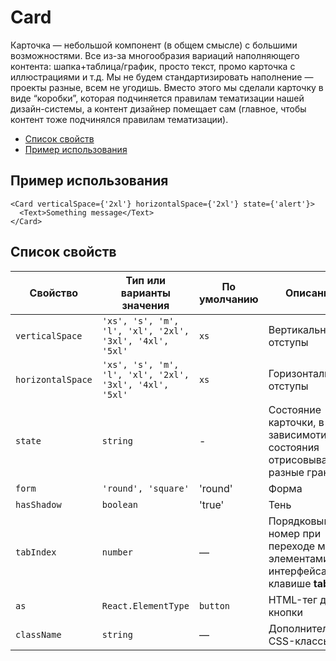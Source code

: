 

# Card

Карточка — небольшой компонент (в общем смысле) с большими возможностями. Все из-за многообразия вариаций
наполняющего контента: шапка+таблица/график, просто текст, промо карточка с иллюстрациями и т.д. Мы не будем
стандартизировать наполнение — проекты разные, всем не угодишь. Вместо этого мы сделали карточку в виде
“коробки”, которая подчиняется правилам тематизации нашей дизайн-системы, а контент дизайнер помещает сам
(главное, чтобы контент тоже подчинялся правилам тематизации).

- [Список свойств](#список-свойств)
- [Пример использования](#пример-использования)

## Пример использования

<CardExample />

```tsx
<Card verticalSpace={'2xl'} horizontalSpace={'2xl'} state={'alert'}>
  <Text>Something message</Text>
</Card>
```

## Список свойств

| Свойство          | Тип или варианты значения                               | По умолчанию | Описание                                                                     |
| ----------------- | ------------------------------------------------------- | ------------ | ---------------------------------------------------------------------------- |
| `verticalSpace`   | `'xs', 's', 'm', 'l', 'xl', '2xl', '3xl', '4xl', '5xl'` | `xs`         | Вертикальные отступы                                                         |
| `horizontalSpace` | `'xs', 's', 'm', 'l', 'xl', '2xl', '3xl', '4xl', '5xl'` | `xs`         | Горизонтальные отступы                                                       |
| `state`           | `string`                                                | -            | Состояние карточки, в зависимоти от состояния отрисовываются разные границы  |
| `form`            | `'round', 'square'`                                     | 'round'      | Форма                                                                        |
| `hasShadow`       | `boolean`                                               | 'true'       | Тень                                                                         |
| `tabIndex`        | `number`                                                | —            | Порядковый номер при переходе между элементами интерфейса по клавише **tab** |
| `as`              | `React.ElementType`                                     | `button`     | HTML-тег для кнопки                                                          |
| `className`       | `string`                                                | —            | Дополнительные CSS-классы                                                    |
